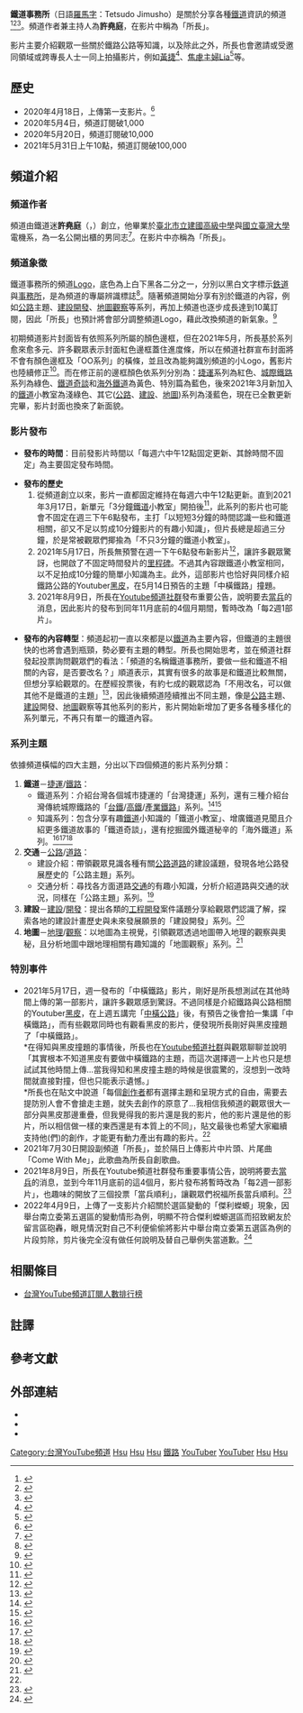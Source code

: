 {{Multiple issues|
{{Advert|time=2021-02-09T15:24:04+00:00}}
{{Fanpov|time=2022-06-22T23:22:26+00:00}}
}}
{{Infobox YouTube personality
| header-color = green
| honorific_prefix = 
| name = 鐵道事務所
| honorific_suffix = 
| logo =
| logo_size =
| logo_alt =
| logo caption =
| image = Youtube鐵道事務所頻道Logo.jpg
| image_size =
| alt = 
| caption = 
| birth_name = 
| residence = 
| post = 
| occupation = 
| height = 
| religion = 
| partner = 
| spouse = 
| signature = 
| signature_size = 
| signature_alt = 
| website = 
| pseudonym = 
| channel_name = 
| channel_url = 
| channel_direct_url = 
| channels = [https://youtube.com/c/鐵道事務所 鐵道事務所]
| creator = 許堯庭<ref name="交鐵">{{Cite AV media|url=https://www.youtube.com/watch?v=Bd9OJkm2LHc|title=【社課直播｜1021｜我想當鐵道系Youtuber你覺得如何？同意啦 哪次不同意】|work=[[國立交通大學鐵道研究會|國立交通大學鐵道研究會]]|date=2020-10-21|medium=YouTube|language=zh-tw}}</ref>
| years_active = 2020年4月18日 - 至今
| genre = 知識性、鐵道知識、交通知識
| subscribers = 177,000位訂閱者
| subscriber_date = 2022年6月4日
| views = 27,290,466次
| view_date = 2022年6月4日
| number of videos = 118部
| number of videos_date = 2022年6月4日
| network = 
| associated_acts = 
| catchphrase(s) = 
| silver_button = 
| silver_year = 
| gold_button = 
| gold_year = 
| diamond_button = 
| diamond_year = 
| ruby_button = 
| ruby_year = 
| module = 
| stats_update = 
| extra_information = 
| origin = {{TWN}}
| nationality = {{ROC}}
| education = [[臺北市立建國高級中學|臺北市立建國高級中學]]畢業<br>[[國立臺灣大學|國立臺灣大學]]電機學系畢業{{r|交鐵}}
}}

'''鐵道事務所'''（日語[[平文式罗马字|羅馬字]]：Tetsudo Jimusho）是關於分享各種[[鐵道|鐵道]]資訊{{NoteTag|目前有[[臺北捷運|台北捷運]]、[[新北捷運|新北捷運]]、[[桃園捷運|桃園捷運]]、[[臺中捷運|臺中捷運]]、[[高雄捷運|高雄捷運]]、[[臺灣鐵道運輸|台灣鐵路]]、[[日本鐵路運輸|日本鐵路]]、[[香港鐵路運輸|香港鐵路]]與歐美鐵道故事}}的頻道<ref>{{Cite news|author=施怡妏|title=內獅、枋山車站「現場直擊」！地點太詭異|url=https://www.ettoday.net/news/20201206/1870418.htm|date=2020-12-06|publisher=《[[ETtoday|ETtoday]]》|accessdate=2021-01-03}}</ref><ref>{{Cite news|title=深夜無人列車！捷運末班車後竟還有車 網驚：彷彿如月車站|url=https://udn.com/news/story/7934/4670723|date=2020-07-01|publisher=《[[聯合報|聯合報]]》|accessdate=2021-01-03}}</ref><ref>{{Cite news|title=驚車　網看驚呼：「如月車站」？|url=https://www.nownews.com/news/5025031|date=2020-06-26|publisher=《[[NOWnews今日新聞|NOWnews今日新聞]]》|accessdate=2021-01-03}}</ref>。頻道作者兼主持人為'''許堯庭'''{{r|交鐵}}，在影片中稱為「所長」。

影片主要介紹觀眾一些關於鐵路公路等知識，以及除此之外，所長也會邀請或受邀同領域或跨專長人士一同上拍攝影片，例如[[黃捷_(政治人物)|黃捷]]<ref>{{Cite AV media|title=黃捷真的來了！？和女神一起來認識剛通車的大南環段吧！|url=https://www.youtube.com/watch?v=_tBw7G0-S2k|work=鐵道事務所|date=2021-01-23|medium=YouTube|language=zh-tw}}</ref>、[[焦慮主婦Lia|焦慮主婦Lia]]<ref>{{Cite AV media|title=台灣鐵道文化超厲害！幫助兒子見偶像@鐵道事務所|url=https://www.youtube.com/watch?v=5tsMUWqBKs4|work=焦慮主婦Lia|date=2021-02-14|medium=YouTube|language=zh-tw}}</ref>等。

==歷史==
*2020年4月18日，上傳第一支影片。<ref>{{Cite AV media|title=最詳細的環狀線介紹|url=https://www.youtube.com/watch?v=kNfpTWIPYnw|work=鐵道事務所|date=2020-04-18|medium=YouTube|language=zh-tw}}</ref>
*2020年5月4日，頻道訂閱破1,000
*2020年5月20日，頻道訂閱破10,000
*2021年5月31日上午10點，頻道訂閱破100,000

==頻道介紹==
=== 頻道作者 ===
頻道由鐵道迷'''許堯庭'''（{{lang|en|Allen Hsu}}，{{bd|1997年|11月7日|catIdx=Cheng鄭}}）創立，他畢業於[[臺北市立建國高級中學|臺北市立建國高級中學]]與[[國立臺灣大學|國立臺灣大學]]電機系{{r|交鐵}}，為一名公開出櫃的男同志<ref>{{cite web|url=https://www.instagram.com/p/Bp5HndrgaZJ/|title=【這不是生日文】首先先感謝今天幫我慶生的朋友... (所長Instagram貼文)|work=[[Instagram|Instagram]]|date=2018-11-08|access-date=2022-05-10}}</ref>。在影片中亦稱為「所長」。

===頻道象徵===
鐵道事務所的頻道[[Logo|Logo]]，底色為上白下黑各二分之一，分別以黑白文字標示[[鉄道|鉄道]]與[[事務所|事務所]]，是為頻道的專屬辨識標誌<ref>{{cite web|title=鐵道事務所- Youtube|url=https://yt3.ggpht.com/ytc/AKedOLS61tEUE742oYpA3czmfYrNV27pjVgvjmXgiDVb=s900-c-k-c0x00ffffff-no-rj|date=2020-04|publisher=鐵道事務所|language=zh-tw|medium=[[YouTube|YouTube]]}}</ref>。隨著頻道開始分享有別於鐵道的內容，例如[[公路|公路]]主題、[[建設|建設]][[開發|開發]]、[[地圖|地圖]][[觀察|觀察]]等系列，再加上頻道也逐步成長達到10萬訂閱，因此「所長」也預計將會部分調整頻道Logo，藉此改換頻道的新氣象。<ref>{{cite web|title=頻道橫幅更新與Logo調整公告|url=https://www.youtube.com/post/UgyIHILrN65oydESmKx4AaABCQ|date=2021-05|publisher=鐵道事務所}}</ref>

初期頻道影片封面皆有依照系列所屬的顏色邊框，但在2021年5月，所長基於系列愈來愈多元、許多觀眾表示封面紅色邊框蓋住進度條，所以在頻道社群宣布封面將不會有顏色邊框及「OO系列」的橫條，並且改為能夠識別頻道的小Logo，舊影片也陸續修正<ref name="#1">{{cite web|title=頻道公告與中橫鐵路說明|url=https://www.youtube.com/post/UgyIHILrN65oydESmKx4AaABCQ|date=2021-05|publisher=鐵道事務所}}</ref>。而在修正前的邊框顏色依系列分別為：[[捷運|捷運]]系列為紅色、[[城際鐵路|城際鐵路]]系列為綠色、[[鐵道奇談|鐵道奇談]]和[[海外鐵道|海外鐵道]]為黃色、特別篇為藍色，後來2021年3月新加入的[[鐵道|鐵道]]小教室為淺綠色、其它([[公路|公路]]、[[建設|建設]]、[[地圖|地圖]])系列為淺藍色，現在已全數更新完畢，影片封面也換來了新面貌。

===影片發布===
*'''發布的時間'''：目前發影片時間以「每週六中午12點固定更新、其餘時間不固定」為主要固定發布時間。

*'''發布的歷史'''
*#從頻道創立以來，影片一直都固定維持在每週六中午12點更新。直到2021年3月17日，新單元「3分鐘[[鐵道|鐵道]]小教室」開拍後<ref>{{Cite AV media|title=【新單元】什麼是軌距？|url=https://www.youtube.com/watch?v=uWZ36dmoZPE|work=鐵道事務所|date=2021-03-17|medium=YouTube|language=zh-tw}}</ref>，此系列的影片也可能會不固定在週三下午6點發布，主打「以短短3分鐘的時間認識一些和鐵道相關，卻又不足以剪成10分鐘影片的有趣小知識」，但片長總是超過三分鐘，於是常被觀眾們揶揄為「不只3分鐘的鐵道小教室」。
*#2021年5月17日，所長無預警在週一下午6點發布新影片<ref>{{Cite AV media|title=原來台灣曾經要蓋「中橫鐵路」？？而且還不只一次！|url=https://www.youtube.com/watch?v=dLN6CbFVcbk|work=鐵道事務所|date=2021-05-17|medium=YouTube|language=zh-tw}}</ref>，讓許多觀眾驚訝，也開啟了不固定時間發片的[[里程碑|里程碑]]。不過其內容跟鐵道小教室相同，以不足拍成10分鐘的簡單小知識為主。此外，這部影片也恰好與同樣介紹鐵路公路的Youtuber[[黑皮|黑皮]]，在5月14日預告的主題「中橫鐵路」撞題。
*#2021年8月9日，所長在[[Youtube|Youtube]][[頻道|頻道]][[社群|社群]]發布重要公告，說明要去[[當兵|當兵]]的消息，因此影片的發布到同年11月底前的4個月期間，暫時改為「每2週1部片」。

*'''發布的內容轉型'''：頻道起初一直以來都是以[[鐵道|鐵道]]為主要內容，但鐵道的主題很快的也將會遇到瓶頸，勢必要有主題的轉型。所長也開始思考，並在頻道社群發起投票詢問觀眾們的看法：「頻道的名稱鐵道事務所，要做一些和鐵道不相關的內容，是否要改名？」順道表示，其實有很多的故事是和鐵道比較無關，但想分享給觀眾的。在歷經投票後，有約七成的觀眾認為「不用改名，可以做其他不是鐵道的主題」<ref>{{cite web|title=頻道改名投票|url=https://www.youtube.com/post/Ugz69QHbTn-cKQqPz6B4AaABCQ|date=2021-03|publisher=鐵道事務所}}</ref>，因此後續頻道陸續推出不同主題，像是[[公路|公路]]主題、[[建設|建設]]開發、[[地圖|地圖]]觀察等其他系列的影片，影片開始新增加了更多各種多樣化的系列單元，不再只有單一的鐵道內容。

===系列主題===
依據頻道橫幅的四大主題，分出以下四個頻道的影片系列分類：

#'''鐵道'''－[[捷運|捷運]]/[[鐵道|鐵路]]：
#*鐵道系列：介紹台灣各個城市捷運的「台灣捷運」系列，還有三種介紹台灣傳統城際鐵路的「[[台鐵|台鐵]]/[[高鐵|高鐵]]/[[產業鐵路|產業鐵路]]」系列。<ref>{{cite web|title=台灣捷運|url=https://youtube.com/playlist?list=PLv6BNpGbjE7zUFSkZX76AQp16LyCxfGej|date=2020-04|publisher=鐵道事務所|language=zh-tw|medium=YouTube}}</ref><ref>{{cite web|title=台鐵/高鐵/產業鐵路|url=https://youtube.com/playlist?list=PLv6BNpGbjE7xOlruiSkIPkhhs-U7dFVoN|date=2020-07|publisher=鐵道事務所|language=zh-tw|medium=YouTube}}</ref>
#*知識系列：包含分享有趣[[鐵道|鐵道]]小知識的「鐵道小教室」、增廣鐵道見聞且介紹更多鐵道故事的「鐵道奇談」，還有挖掘國外鐵道秘辛的「海外鐵道」系列。<ref>{{cite web|title=鐵道小教室|url=https://youtube.com/playlist?list=PLv6BNpGbjE7x55joBu6Qe6O-vee2LfOKX|date=2021-03|publisher=鐵道事務所|language=zh-tw|medium=YouTube}}</ref><ref>{{cite web|title=鐵道奇談|url=https://youtube.com/playlist?list=PLv6BNpGbjE7xrWRJx8-Jv7r0d2jOgWOwi|date=2020-07|publisher=鐵道事務所|language=zh-tw|medium=YouTube}}</ref><ref>{{cite web|title=海外鐵道|url=https://youtube.com/playlist?list=PLv6BNpGbjE7xAub2buZYzoc1TKdmBIREs|date=2020-08|publisher=鐵道事務所|language=zh-tw|medium=YouTube}}</ref>
#'''交通'''－[[公路|公路]]/[[道路|道路]]：
#*建設介紹：帶領觀眾見識各種有關[[公路|公路]][[道路|道路]]的建設議題，發現各地公路發展歷史的「公路主題」系列。
#*交通分析：尋找各方面道路[[交通|交通]]的有趣小知識，分析介紹道路與交通的狀況，同樣在「公路主題」系列。<ref>{{cite web|title=公路主題|url=https://youtube.com/playlist?list=PLv6BNpGbjE7xgUvkhNdiOvlgnzOQZY0SB|date=2021-04|publisher=鐵道事務所|language=zh-tw|medium=YouTube}}</ref>
#'''建設'''－[[建設|建設]]/[[開發|開發]]：提出各類的[[工程|工程]][[開發|開發]]案件議題分享給觀眾們認識了解，探索各地的建設計畫歷史與未來發展願景的「建設開發」系列。<ref>{{cite web|title=建設開發|url=https://youtube.com/playlist?list=PLv6BNpGbjE7x3ja1odFD1_BOnXt47UViQ|date=2021-05|publisher=鐵道事務所|language=zh-tw|medium=YouTube}}</ref>
#'''地圖'''－[[地理|地理]]/[[觀察|觀察]]：以地圖為主視覺，引領觀眾透過地圖帶入地理的觀察與奧秘，且分析地圖中跟地理相關有趣知識的「地圖觀察」系列。<ref>{{cite web|title=地圖觀察|url=https://youtube.com/playlist?list=PLv6BNpGbjE7z7V88JjiJzfx1Ph76z9CLs|date=2021-06|publisher=鐵道事務所|language=zh-tw|medium=YouTube}}</ref>

===特別事件===
*2021年5月17日，週一發布的「中橫鐵路」影片，剛好是所長想測試在其他時間上傳的第一部影片，讓許多觀眾感到驚訝。不過同樣是介紹鐵路與公路相關的Youtuber[[黑皮|黑皮]]，在上週五講完「[[中橫公路|中橫公路]]」後，有預告之後會拍一集講「中橫鐵路」，而有些觀眾同時也有觀看黑皮的影片，便發現所長剛好與黑皮撞題了「中橫鐵路」。<br>
**在得知與黑皮撞題的事情後，所長也在[[Youtube|Youtube]][[頻道|頻道]][[社群|社群]]與觀眾聊聊並說明「其實根本不知道黑皮有要做中橫鐵路的主題，而這次選擇週一上片也只是想試試其他時間上傳…當我得知和黑皮撞主題的時候是很震驚的，沒想到一改時間就直接對撞，但也只能表示遺憾。」<br>
**所長也在貼文中說道「每個[[創作者|創作者]]都有選擇主題和呈現方式的自由，需要去提防別人會不會搶走主題，就失去創作的原意了…我相信我頻道的觀眾很大一部分與黑皮那邊重疊，但我覺得我的影片還是我的影片，他的影片還是他的影片，所以相信做一樣的東西還是有本質上的不同」，貼文最後也希望大家繼續支持他(們)的創作，才能更有動力產出有趣的影片。<ref name="#1"/><br>
*2021年7月30日開設副頻道「所長」，並於隔日上傳影片中片頭、片尾曲「Come With Me」，此歌曲為所長自創歌曲。
*2021年8月9日，所長在Youtube頻道社群發布重要事情公告，說明將要去[[當兵|當兵]]的消息，並到今年11月底前的這4個月，影片發布將暫時改為「每2週一部影片」，也趣味的開放了三個投票「當兵順利」，讓觀眾們祝福所長當兵順利。<ref>{{cite web|title=頻道重要事情公告-所長當兵|url=https://www.youtube.com/post/UgwlvrHfFDZ66ToJ4jh4AaABCQ|date=2021-08-09|publisher=鐵道事務所}}</ref>
*2022年4月9日，上傳了一支影片介紹關於選區變動的「傑利蠑螈」現象，因舉台南立委第五選區的變動情形為例，明顯不符合傑利蠑螈選區而招致網友於留言區砲轟，眼見情況對自己不利便偷偷將影片中舉台南立委第五選區為例的片段剪除，剪片後完全沒有做任何說明及替自己舉例失當道歉。<ref>{{cite web|title=100%贏得選舉的必勝法！一隻小小的蠑螈真的有那麼厲害？ │ 傑利蠑螈 Gerrymandering │|url=https://www.youtube.com/watch?v=4GNXnVe2kHA&t=3s&ab_channel=%E9%90%B5%E9%81%93%E4%BA%8B%E5%8B%99%E6%89%80|date=2022-04-09|publisher=鐵道事務所}}</ref>

==相關條目==
* [[台灣YouTube頻道訂閱人數排行榜|台灣YouTube頻道訂閱人數排行榜]]

==註譯==
{{NoteFoot}}

==參考文獻==
{{reflist}}

==外部連結==
*{{YouTube|channel=UCdinDPM5zd2nk2LdtOcEDPQ|鐵道事務所}}
* {{Facebook|TetsudoJimusho|鐵道事務所}}
* {{instagram|allenhsu1128|許堯庭}}

{{Portal bar|臺灣|互联网|鐵路|臺灣鐵路運輸|人物}}
[[Category:台灣YouTube頻道|Category:台灣YouTube頻道]]
[[Category:臺灣男性YouTuber|Hsu]]
[[Category:臺北市立建國高級中學校友|Hsu]]
[[Category:國立臺灣大學電機資訊學院校友|Hsu]]
[[Category:知識分享|鐵路]]
[[Category:鐵路迷|YouTuber]]
[[Category:鐵道歷史|YouTuber]]
[[Category:LGBT_YouTuber|Hsu]]
[[Category:台灣男同性戀者|Hsu]]